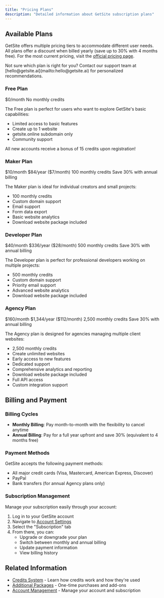 ```yaml
---
title: "Pricing Plans"
description: "Detailed information about GetSite subscription plans"
---
```


## Available Plans

GetSite offers multiple pricing tiers to accommodate different user needs. All plans offer a discount when billed yearly (save up to 30% with 4 months free). For the most current pricing, visit the [official pricing page](https://www.getsite.ai/pricing).

<Card title="Choose the Right Plan" icon="info-circle" color="#7b5dd6">
  Not sure which plan is right for you? Contact our support team at
  [hello@getsite.ai](mailto:hello@getsite.ai) for personalized recommendations.
</Card>

### Free Plan

<CardGroup cols={2}>
  <Card title="Price" icon="money-bill-wave">
    $0/month
  </Card>
  <Card title="Credits" icon="coins">
    No monthly credits
  </Card>
</CardGroup>

The Free plan is perfect for users who want to explore GetSite's basic capabilities:

- Limited access to basic features
- Create up to 1 website
- getsite.online subdomain only
- Community support

<Card title="New Account Bonus" icon="gift" color="#34d399">
  All new accounts receive a bonus of 15 credits upon registration!
</Card>

### Maker Plan

<CardGroup cols={2}>
  <Card title="Monthly Price" icon="money-bill-wave">
    $10/month
  </Card>
  <Card title="Annual Price" icon="calendar-alt">
    $84/year ($7/month)
  </Card>
  <Card title="Credits" icon="coins">
    100 monthly credits
  </Card>
  <Card title="Savings" icon="piggy-bank">
    Save 30% with annual billing
  </Card>
</CardGroup>

The Maker plan is ideal for individual creators and small projects:

- 100 monthly credits
- Custom domain support
- Email support
- Form data export
- Basic website analytics
- Download website package included

### Developer Plan

<CardGroup cols={2}>
  <Card title="Monthly Price" icon="money-bill-wave">
    $40/month
  </Card>
  <Card title="Annual Price" icon="calendar-alt">
    $336/year ($28/month)
  </Card>
  <Card title="Credits" icon="coins">
    500 monthly credits
  </Card>
  <Card title="Savings" icon="piggy-bank">
    Save 30% with annual billing
  </Card>
</CardGroup>

The Developer plan is perfect for professional developers working on multiple projects:

- 500 monthly credits
- Custom domain support
- Priority email support
- Advanced website analytics
- Download website package included

### Agency Plan

<CardGroup cols={2}>
  <Card title="Monthly Price" icon="money-bill-wave">
    $160/month
  </Card>
  <Card title="Annual Price" icon="calendar-alt">
    $1,344/year ($112/month)
  </Card>
  <Card title="Credits" icon="coins">
    2,500 monthly credits
  </Card>
  <Card title="Savings" icon="piggy-bank">
    Save 30% with annual billing
  </Card>
</CardGroup>

The Agency plan is designed for agencies managing multiple client websites:

- 2,500 monthly credits
- Create unlimited websites
- Early access to new features
- Dedicated support
- Comprehensive analytics and reporting
- Download website package included
- Full API access
- Custom integration support

## Billing and Payment

### Billing Cycles

- **Monthly Billing**: Pay month-to-month with the flexibility to cancel anytime
- **Annual Billing**: Pay for a full year upfront and save 30% (equivalent to 4 months free)

### Payment Methods

GetSite accepts the following payment methods:

- All major credit cards (Visa, Mastercard, American Express, Discover)
- PayPal
- Bank transfers (for annual Agency plans only)

### Subscription Management

Manage your subscription easily through your account:

1. Log in to your GetSite account
2. Navigate to [Account Settings](https://app.getsite.ai/account)
3. Select the "Subscription" tab
4. From there, you can:
   - Upgrade or downgrade your plan
   - Switch between monthly and annual billing
   - Update payment information
   - View billing history

## Related Information

- [Credits System](/pricing/credits) - Learn how credits work and how they're used
- [Additional Packages](/pricing/additional-packages) - One-time purchases and add-ons
- [Account Management](/features/account-management) - Manage your account and subscription

